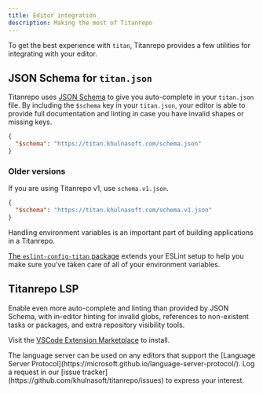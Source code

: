 ```yaml
---
title: Editor integration
description: Making the most of Titanrepo
---
```



To get the best experience with `titan`, Titanrepo provides a few utilities for integrating with your editor.

## JSON Schema for `titan.json`

Titanrepo uses [JSON Schema](https://json-schema.org/) to give you auto-complete in your
`titan.json` file. By including the `$schema` key in your `titan.json`, your editor is able to
provide full documentation and linting in case you have invalid shapes or missing keys.

```json title="./titan.json"
{
  "$schema": "https://titan.khulnasoft.com/schema.json"
}
```

### Older versions

If you are using Titanrepo v1, use `schema.v1.json`.

```json title="./titan.json"
{
  "$schema": "https://titan.khulnasoft.com/schema.v1.json"
}
```

Handling environment variables is an important part of building applications in a Titanrepo.

[The `eslint-config-titan` package](/repo/docs/reference/eslint-config-titan) extends your ESLint setup to help you make sure you've taken care of all of your environment variables.

## Titanrepo LSP

Enable even more auto-complete and linting than provided by JSON Schema, with in-editor hinting for invalid globs, references to non-existent tasks or packages, and
extra repository visibility tools.

Visit the [VSCode Extension Marketplace](https://marketplace.visualstudio.com/items?itemName=Vercel.titan-vsc) to install.

<Callout type="info" title="Not using Visual Studio Code?">
  The language server can be used on any editors that support the [Language
  Server Protocol](https://microsoft.github.io/language-server-protocol/). Log a
  request in our [issue tracker](https://github.com/khulnasoft/titanrepo/issues) to
  express your interest.
</Callout>
